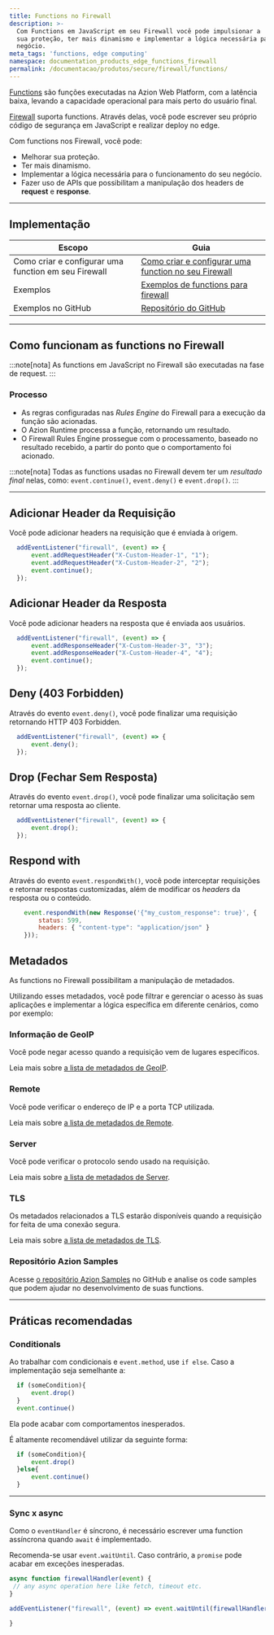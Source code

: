 ```yaml
---
title: Functions no Firewall
description: >-
  Com Functions em JavaScript em seu Firewall você pode impulsionar a
  sua proteção, ter mais dinamismo e implementar a lógica necessária para o seu
  negócio.
meta_tags: 'functions, edge computing'
namespace: documentation_products_edge_functions_firewall
permalink: /documentacao/produtos/secure/firewall/functions/
---
```


[Functions](/pt-br/documentacao/produtos/build/edge-application/edge-functions/) são funções executadas na Azion Web Platform, com a latência baixa, levando a capacidade operacional para mais perto do usuário final.

[Firewall](/pt-br/documentacao/produtos/secure/firewall/) suporta functions. Através delas, você pode escrever seu próprio código de segurança em JavaScript e realizar deploy no edge.

Com functions nos Firewall, você pode:

- Melhorar sua proteção.
- Ter mais dinamismo.
- Implementar a lógica necessária para o funcionamento do seu negócio.
- Fazer uso de APIs que possibilitam a manipulação dos headers de **request** e **response**.

---

## Implementação

| Escopo | Guia |
| - | - |
| Como criar e configurar uma function em seu Firewall| [Como criar e configurar uma function no seu Firewall](/pt-br/documentacao/produtos/guias/edge-functions/firewall/) |
| Exemplos | [Exemplos de functions para firewall](/pt-br/documentacao/devtools/javascript-exemplos/#edge-functions---edge-firewall) |
| Exemplos no GitHub | [Repositório do GitHub](https://github.com/aziontech/azion-samples/tree/dev/samples) |

---

## Como funcionam as functions no Firewall 

:::note[nota]
As functions em JavaScript no Firewall são executadas na fase de request.
:::

### Processo

- As regras configuradas nas *Rules Engine* do Firewall para a execução da função são acionadas.
- O Azion Runtime processa a função, retornando um resultado.
- O Firewall Rules Engine prossegue com o processamento, baseado no resultado recebido, a partir do ponto que o comportamento foi acionado.

:::note[nota]
Todas as functions usadas no Firewall devem ter um *resultado final* nelas, como: `event.continue()`, `event.deny()` e `event.drop()`.
:::

---

## Adicionar Header da Requisição

Você pode adicionar headers na requisição que é enviada à origem.

```js
  addEventListener("firewall", (event) => {
      event.addRequestHeader("X-Custom-Header-1", "1");
      event.addRequestHeader("X-Custom-Header-2", "2");
      event.continue();
  });
```

## Adicionar Header da Resposta

Você pode adicionar headers na resposta que é enviada aos usuários.

```js
  addEventListener("firewall", (event) => {
      event.addResponseHeader("X-Custom-Header-3", "3");
      event.addResponseHeader("X-Custom-Header-4", "4");
      event.continue();
  });
```

## Deny (403 Forbidden)

Através do evento `event.deny()`, você pode finalizar uma requisição retornando HTTP 403 Forbidden.

```js 
  addEventListener("firewall", (event) => {
      event.deny();
  });
```

## Drop (Fechar Sem Resposta)

Através do evento `event.drop()`, você pode finalizar uma solicitação sem retornar uma resposta ao cliente.

```js 
  addEventListener("firewall", (event) => {
      event.drop();
  });
```

## Respond with

Através do evento `event.respondWith()`, você pode interceptar requisições e retornar respostas customizadas, além de modificar os *headers* da resposta ou o conteúdo.

```js
    event.respondWith(new Response('{"my_custom_response": true}', {
        status: 599,
        headers: { "content-type": "application/json" }
    }));
```

## Metadados

As functions no Firewall possibilitam a manipulação de metadados.

Utilizando esses metadados, você pode filtrar e gerenciar o acesso às suas aplicações e implementar a lógica específica em diferente cenários, como por exemplo:

### Informação de GeoIP

Você pode negar acesso quando a requisição vem de lugares específicos.

Leia mais sobre [a lista de metadados de GeoIP](/pt-br/documentacao/produtos/edge-application/edge-functions/runtime/api-reference/metadata/#geo-ip).

### Remote

Você pode verificar o endereço de IP e a porta TCP utilizada.

Leia mais sobre [a lista de metadados de Remote](/pt-br/documentacao/produtos/edge-application/edge-functions/runtime/api-reference/metadata/#remote).

### Server

Você pode verificar o protocolo sendo usado na requisição.

Leia mais sobre [a lista de metadados de Server](/pt-br/documentacao/produtos/edge-application/edge-functions/runtime/api-reference/metadata/#server).

### TLS

Os metadados relacionados a TLS estarão disponíveis quando a requisição for feita de uma conexão segura.

Leia mais sobre [a lista de metadados de TLS](/pt-br/documentacao/produtos/edge-application/edge-functions/runtime/api-reference/metadata/#tls).

### Repositório Azion Samples

Acesse [o repositório Azion Samples](https://github.com/aziontech/azion-samples) no GitHub e analise os code samples que podem ajudar no desenvolvimento de suas functions.

---

## Práticas recomendadas

### Conditionals

Ao trabalhar com condicionais e `event.method`, use `if else`. Caso a implementação seja semelhante a:

```javascript
  if (someCondition){
      event.drop()
  }
  event.continue()
```

Ela pode acabar com comportamentos inesperados.

É altamente recomendável utilizar da seguinte forma:

```javascript
  if (someCondition){
      event.drop()
  }else{
      event.continue()
  }
```

---

### Sync x async

Como o `eventHandler` é síncrono, é necessário escrever uma function assíncrona quando `await` é implementado.

Recomenda-se usar `event.waitUntil`. Caso contrário, a `promise` pode acabar em exceções inesperadas.

```javascript
async function firewallHandler(event) {
 // any async operation here like fetch, timeout etc.
}

addEventListener("firewall", (event) => event.waitUntil(firewallHandler(event)));

}
```
